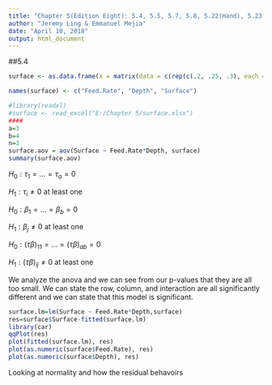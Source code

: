 ```yaml
---
title: "Chapter 5(Edition Eight): 5.4, 5.5, 5.7, 5.8, 5.22(Hand), 5.23(Hand), 5.26"
author: "Jeremy Ling & Emmanuel Mejia"
date: "April 10, 2018"
output: html_document
---
```


##5.4

\textbf{An engineer suspects that the surface finish of a metal
part is influenced by the feed rate and the depth of cut. He
selects three feed rates and four depths of cut. He then conducts
a factorial experiment and obtains the following data}

\textbf{(a) Analyze the data and draw conclusions. Use $\alpha$ = 0.05.}

```r
surface <- as.data.frame(x = matrix(data = c(rep(c(.2, .25, .3), each = 3, times = 4), rep(c(.15, .18, .2, .25), each = 9), c(74, 64, 60, 92, 86, 88, 99, 98, 102, 79, 68, 73, 98, 104, 88, 104, 99, 95, 82, 88, 92, 99, 108, 95, 108, 110, 99, 99, 104, 96, 104, 110, 99, 114, 111, 107)), nrow = 36, byrow = FALSE))

names(surface) <- c("Feed.Rate", "Depth", "Surface")

#library(readxl)
#surface <- read_excel("E:/Chapter 5/surface.xlsx")
####
a=3
b=4
n=3
surface.aov = aov(Surface ~ Feed.Rate*Depth, surface)
summary(surface.aov)
```

$H_0: \tau_1 = ... = \tau_a = 0$

$H_1: \tau_i \ne 0$ at least one

$H_0: \beta_1 = ... = \beta_b = 0$

$H_1: \beta_j \ne 0$ at least one

$H_0: (\tau\beta)_{1 1} = ... = (\tau\beta)_{a b} = 0$

$H_1: (\tau\beta)_{ij} \ne 0$ at least one

We analyze the anova and we can see from our p-values that they are all too small. We can state the row, column, and interaction are all significantly different and we can state that this model is significant.

\textbf{(b) Prepare appropriate residual plots and comment on the
modele's adequacy.}

```r
surface.lm=lm(Surface ~ Feed.Rate*Depth,surface)
res=surface$Surface-fitted(surface.lm)
library(car)
qqPlot(res)
plot(fitted(surface.lm), res) 
plot(as.numeric(surface$Feed.Rate), res)
plot(as.numeric(surface$Depth), res)
```

Looking at normality and how the residual behavoirs 

\textbf{(c) Obtain point estimates of the mean surface finish at
each feed rate.}

```r

```


